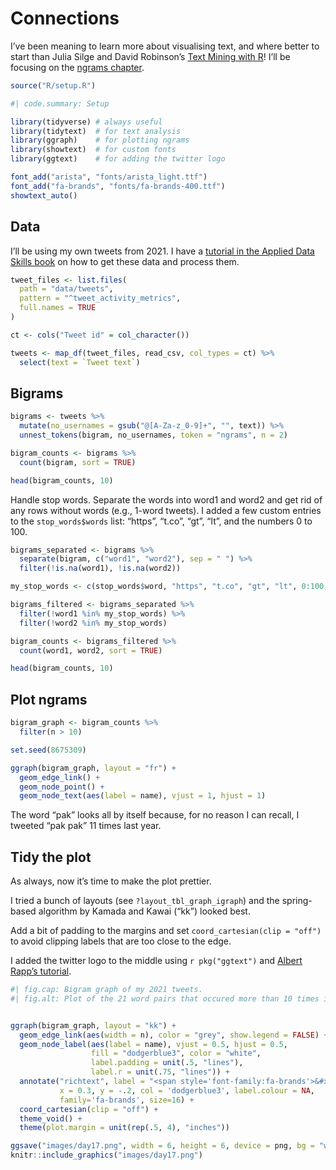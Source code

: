 # Connections

I've been meaning to learn more about visualising text, and where better to start than Julia Silge and David Robinson's [Text Mining with R](https://www.tidytextmining.com)! I'll be focusing on the [ngrams chapter](https://www.tidytextmining.com/ngrams.html).

```r
source("R/setup.R")
```

```r
#| code.summary: Setup

library(tidyverse) # always useful
library(tidytext)  # for text analysis
library(ggraph)    # for plotting ngrams
library(showtext)  # for custom fonts
library(ggtext)    # for adding the twitter logo

font_add("arista", "fonts/arista_light.ttf")
font_add("fa-brands", "fonts/fa-brands-400.ttf")
showtext_auto()
```

## Data

I'll be using my own tweets from 2021. I have a [tutorial in the Applied Data Skills book](https://psyteachr.github.io/ads-v1/twitter-data.html) on how to get these data and process them.

```r
tweet_files <- list.files(
  path = "data/tweets", 
  pattern = "^tweet_activity_metrics",
  full.names = TRUE
)

ct <- cols("Tweet id" = col_character())

tweets <- map_df(tweet_files, read_csv, col_types = ct) %>%
  select(text = `Tweet text`)
```

## Bigrams

```r
bigrams <- tweets %>%
  mutate(no_usernames = gsub("@[A-Za-z_0-9]+", "", text)) %>%
  unnest_tokens(bigram, no_usernames, token = "ngrams", n = 2)

bigram_counts <- bigrams %>% 
  count(bigram, sort = TRUE)

head(bigram_counts, 10)
```

Handle stop words. Separate the words into word1 and word2 and get rid of any rows without words (e.g., 1-word tweets). I added a few custom entries to the `stop_words$words` list: "https", "t.co", "gt", "lt", and the numbers 0 to 100.

```r
bigrams_separated <- bigrams %>%
  separate(bigram, c("word1", "word2"), sep = " ") %>%
  filter(!is.na(word1), !is.na(word2))

my_stop_words <- c(stop_words$word, "https", "t.co", "gt", "lt", 0:100, "00")

bigrams_filtered <- bigrams_separated %>%
  filter(!word1 %in% my_stop_words) %>%
  filter(!word2 %in% my_stop_words)

bigram_counts <- bigrams_filtered %>% 
  count(word1, word2, sort = TRUE)

head(bigram_counts, 10)
```

## Plot ngrams

```r
bigram_graph <- bigram_counts %>%
  filter(n > 10)
```

```r
set.seed(8675309)

ggraph(bigram_graph, layout = "fr") +
  geom_edge_link() +
  geom_node_point() +
  geom_node_text(aes(label = name), vjust = 1, hjust = 1)
```

The word "pak" looks all by itself because, for no reason I can recall, I tweeted "pak pak" 11 times last year.

## Tidy the plot

As always, now it's time to make the plot prettier. 

I tried a bunch of layouts (see `?layout_tbl_graph_igraph`) and the spring-based algorithm by Kamada and Kawai ("kk") looked best.

Add a bit of padding to the margins and set `coord_cartesian(clip = "off")` to avoid clipping labels that are too close to the edge.

I added the twitter logo to the middle using `r pkg("ggtext")` and [Albert Rapp's tutorial](https://albert-rapp.de/post/2022-03-04-fonts-and-icons/).

```r
#| fig.cap: Bigram graph of my 2021 tweets.
#| fig.alt: Plot of the 21 word pairs that occured more than 10 times in my 2021 tweets -- shiny app = 45, team science	 = 26, blog post = 21, data wrangling = 21, twitch stream =20, data simulation = 18, rstats package = 16, data skills = 14, shiny apps = 14, coding club = 13, journal club = 13, power analysis = 13, random effects = 13, code check = 12, code review = 12, mixed effects = 12, mixed models = 12, unit	tests = 12, data frame = 11, pak pak = 11, peer review = 11	


ggraph(bigram_graph, layout = "kk") +
  geom_edge_link(aes(width = n), color = "grey", show.legend = FALSE) +
  geom_node_label(aes(label = name), vjust = 0.5, hjust = 0.5,
                  fill = "dodgerblue3", color = "white", 
                  label.padding = unit(.5, "lines"),
                  label.r = unit(.75, "lines")) +
  annotate("richtext", label = "<span style='font-family:fa-brands'>&#xf099;</span>",
           x = 0.3, y = -.2, col = 'dodgerblue3', label.colour = NA,
           family='fa-brands', size=16) +
  coord_cartesian(clip = "off") +
  theme_void() +
  theme(plot.margin = unit(rep(.5, 4), "inches"))
```

```r
ggsave("images/day17.png", width = 6, height = 6, device = png, bg = "white")
knitr::include_graphics("images/day17.png")
```


